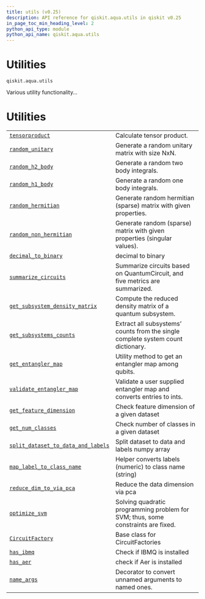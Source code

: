```yaml
---
title: utils (v0.25)
description: API reference for qiskit.aqua.utils in qiskit v0.25
in_page_toc_min_heading_level: 2
python_api_type: module
python_api_name: qiskit.aqua.utils
---
```


<span id="module-qiskit.aqua.utils" />

<span id="qiskit-aqua-utils" />

<span id="utilities-qiskit-aqua-utils" />

# Utilities

`qiskit.aqua.utils`

Various utility functionality…

# Utilities

|                                                                                                                                               |                                                                                  |
| --------------------------------------------------------------------------------------------------------------------------------------------- | -------------------------------------------------------------------------------- |
| [`tensorproduct`](qiskit.aqua.utils.tensorproduct "qiskit.aqua.utils.tensorproduct")                                                          | Calculate tensor product.                                                        |
| [`random_unitary`](qiskit.aqua.utils.random_unitary "qiskit.aqua.utils.random_unitary")                                                       | Generate a random unitary matrix with size NxN.                                  |
| [`random_h2_body`](qiskit.aqua.utils.random_h2_body "qiskit.aqua.utils.random_h2_body")                                                       | Generate a random two body integrals.                                            |
| [`random_h1_body`](qiskit.aqua.utils.random_h1_body "qiskit.aqua.utils.random_h1_body")                                                       | Generate a random one body integrals.                                            |
| [`random_hermitian`](qiskit.aqua.utils.random_hermitian "qiskit.aqua.utils.random_hermitian")                                                 | Generate random hermitian (sparse) matrix with given properties.                 |
| [`random_non_hermitian`](qiskit.aqua.utils.random_non_hermitian "qiskit.aqua.utils.random_non_hermitian")                                     | Generate random (sparse) matrix with given properties (singular values).         |
| [`decimal_to_binary`](qiskit.aqua.utils.decimal_to_binary "qiskit.aqua.utils.decimal_to_binary")                                              | decimal to binary                                                                |
| [`summarize_circuits`](qiskit.aqua.utils.summarize_circuits "qiskit.aqua.utils.summarize_circuits")                                           | Summarize circuits based on QuantumCircuit, and five metrics are summarized.     |
| [`get_subsystem_density_matrix`](qiskit.aqua.utils.get_subsystem_density_matrix "qiskit.aqua.utils.get_subsystem_density_matrix")             | Compute the reduced density matrix of a quantum subsystem.                       |
| [`get_subsystems_counts`](qiskit.aqua.utils.get_subsystems_counts "qiskit.aqua.utils.get_subsystems_counts")                                  | Extract all subsystems’ counts from the single complete system count dictionary. |
| [`get_entangler_map`](qiskit.aqua.utils.get_entangler_map "qiskit.aqua.utils.get_entangler_map")                                              | Utility method to get an entangler map among qubits.                             |
| [`validate_entangler_map`](qiskit.aqua.utils.validate_entangler_map "qiskit.aqua.utils.validate_entangler_map")                               | Validate a user supplied entangler map and converts entries to ints.             |
| [`get_feature_dimension`](qiskit.aqua.utils.get_feature_dimension "qiskit.aqua.utils.get_feature_dimension")                                  | Check feature dimension of a given dataset                                       |
| [`get_num_classes`](qiskit.aqua.utils.get_num_classes "qiskit.aqua.utils.get_num_classes")                                                    | Check number of classes in a given dataset                                       |
| [`split_dataset_to_data_and_labels`](qiskit.aqua.utils.split_dataset_to_data_and_labels "qiskit.aqua.utils.split_dataset_to_data_and_labels") | Split dataset to data and labels numpy array                                     |
| [`map_label_to_class_name`](qiskit.aqua.utils.map_label_to_class_name "qiskit.aqua.utils.map_label_to_class_name")                            | Helper converts labels (numeric) to class name (string)                          |
| [`reduce_dim_to_via_pca`](qiskit.aqua.utils.reduce_dim_to_via_pca "qiskit.aqua.utils.reduce_dim_to_via_pca")                                  | Reduce the data dimension via pca                                                |
| [`optimize_svm`](qiskit.aqua.utils.optimize_svm "qiskit.aqua.utils.optimize_svm")                                                             | Solving quadratic programming problem for SVM; thus, some constraints are fixed. |
| [`CircuitFactory`](qiskit.aqua.utils.CircuitFactory "qiskit.aqua.utils.CircuitFactory")                                                       | Base class for CircuitFactories                                                  |
| [`has_ibmq`](qiskit.aqua.utils.has_ibmq "qiskit.aqua.utils.has_ibmq")                                                                         | Check if IBMQ is installed                                                       |
| [`has_aer`](qiskit.aqua.utils.has_aer "qiskit.aqua.utils.has_aer")                                                                            | check if Aer is installed                                                        |
| [`name_args`](qiskit.aqua.utils.name_args "qiskit.aqua.utils.name_args")                                                                      | Decorator to convert unnamed arguments to named ones.                            |

